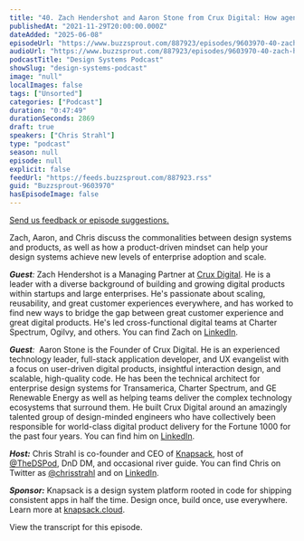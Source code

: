 ```yaml
---
title: "40. Zach Hendershot and Aaron Stone from Crux Digital: How agencies solve difficult technical problems for Fortune 1000 clients"
publishedAt: "2021-11-29T20:00:00.000Z"
dateAdded: "2025-06-08"
episodeUrl: "https://www.buzzsprout.com/887923/episodes/9603970-40-zach-hendershot-and-aaron-stone-from-crux-digital-how-agencies-solve-difficult-technical-problems-for-fortune-1000-clients.mp3"
audioUrl: "https://www.buzzsprout.com/887923/episodes/9603970-40-zach-hendershot-and-aaron-stone-from-crux-digital-how-agencies-solve-difficult-technical-problems-for-fortune-1000-clients.mp3"
podcastTitle: "Design Systems Podcast"
showSlug: "design-systems-podcast"
image: "null"
localImages: false
tags: ["Unsorted"]
categories: ["Podcast"]
duration: "0:47:49"
durationSeconds: 2869
draft: true
speakers: ["Chris Strahl"]
type: "podcast"
season: null
episode: null
explicit: false
feedUrl: "https://feeds.buzzsprout.com/887923.rss"
guid: "Buzzsprout-9603970"
hasEpisodeImage: false
---
```

[Send us feedback or episode suggestions.](https://www.buzzsprout.com/twilio/text_messages/887923/open_sms)

Zach, Aaron, and Chris discuss the commonalities between design systems and products, as well as how a product-driven mindset can help your design systems achieve new levels of enterprise adoption and scale.

**_Guest_**_:_ Zach Hendershot is a Managing Partner at [Crux Digital](https://www.cruxdigital.com/). He is a leader with a diverse background of building and growing digital products within startups and large enterprises. He's passionate about scaling, reusability, and great customer experiences everywhere, and has worked to find new ways to bridge the gap between great customer experience and great digital products. He's led cross-functional digital teams at Charter Spectrum, Ogilvy, and others. You can find Zach on [LinkedIn](https://www.linkedin.com/in/aaronastone/).

**_Guest_**_:_  Aaron Stone is the Founder of Crux Digital. He is an experienced technology leader, full-stack application developer, and UX evangelist with a focus on user-driven digital products, insightful interaction design, and scalable, high-quality code. He has been the technical architect for enterprise design systems for Transamerica, Charter Spectrum, and GE Renewable Energy as well as helping teams deliver the complex technology ecosystems that surround them. He built Crux Digital around an amazingly talented group of design-minded engineers who have collectively been responsible for world-class digital product delivery for the Fortune 1000 for the past four years. You can find him on [LinkedIn](https://www.linkedin.com/in/aaronastone/).

**_Host:_** Chris Strahl is co-founder and CEO of [Knapsack](https://www.knapsack.cloud/), host of [@TheDSPod](https://twitter.com/thedspod), DnD DM, and occasional river guide. You can find Chris on Twitter as [@chrisstrahl](https://twitter.com/chrisstrahl) and on [LinkedIn](https://www.linkedin.com/in/chrisstrahl/).

**_Sponsor:_** Knapsack is a design system platform rooted in code for shipping consistent apps in half the time. Design once, build once, use everywhere. Learn more at [knapsack.cloud](http://knapsack.cloud).

View the transcript for this episode.
